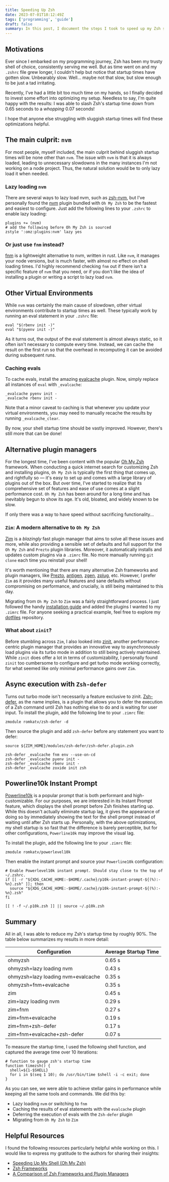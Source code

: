 ```yaml
---
title: Speeding Up Zsh
date: 2023-07-01T18:12:49Z
tags: ['programming', 'guide']
draft: false
summary: In this post, I document the steps I took to speed up my Zsh startup times. I hope that anyone else struggling with sluggish startup times will find these optimizations helpful.
---
```


## Motivations

Ever since I embarked on my programming journey, Zsh has been my trusty shell of choice, consistently serving me well. But as time went on and my `.zshrc` file grew longer, I couldn't help but notice that startup times have gotten slow. Unbearably slow. Well... maybe not that slow, but slow enough to be just a tad irritating.

Recently, I've had a little bit too much time on my hands, so I finally decided to invest some effort into optimizing my setup. Needless to say, I'm quite happy with the results: I was able to slash Zsh's startup time down from 0.65 seconds to a _whopping_ 0.07 seconds!

I hope that anyone else struggling with sluggish startup times will find these optimizations helpful.

## The main culprit: `nvm`

For most people, myself included, the main culprit behind sluggish startup times will be none other than `nvm`. The issue with `nvm` is that it is always loaded, leading to unnecessary slowdowns in the many instances I'm not working on a node project. Thus, the natural solution would be to only lazy load it when needed.

### Lazy loading `nvm`

There are several ways to lazy load nvm, such as [zsh-nvm](https://github.com/lukechilds/zsh-nvm), but I've personally found the [nvm](https://github.com/ohmyzsh/ohmyzsh/tree/master/plugins/nvm) plugin bundled with `Oh My Zsh` to be the fastest and easiest to configure. Just add the following lines to your `.zshrc` to enable lazy loading:

```shell:.zshrc
plugins += (nvm)
# add the following before Oh My Zsh is sourced
zstyle ':omz:plugins:nvm' lazy yes
```

### Or just use `fnm` instead?

[fnm](https://github.com/Schniz/fnm) is a lightweight alternative to nvm, written in rust. Like `nvm`, it manages your node versions, but is much faster, with almost no effect on shell loading times. I'd highly recommend checking `fnm` out if there isn't a specific feature of `nvm` that you need, or if you don't like the idea of installing a plugin or writing a script to lazy load `nvm`.

## Other Virtual Environments

While `nvm` was certainly the main cause of slowdown, other virtual environments contribute to startup times as well. These typically work by running an eval statement in your `.zshrc` file:

```shell:.zshrc
eval "$(rbenv init -)"
eval "$(pyenv init -)"
```

As it turns out, the output of the eval statement is almost always static, so it often isn't necessary to compute every time. Instead, we can cache the result on the first run so that the overhead in recomputing it can be avoided during subsequent runs.

### Caching evals

To cache evals, install the amazing [evalcache](https://github.com/mroth/evalcache) plugin. Now, simply replace all instances of `eval` with `_evalcache`:

```shell:.zshrc
_evalcache pyenv init -
_evalcache rbenv init -
```

Note that a minor caveat to caching is that whenever you update your virtual environments, you may need to manually recache the results by running `_evalcache_clear`.

By now, your shell startup time should be vastly improved. However, there's still more that can be done!

## Alternative plugin managers

For the longest time, I've been content with the popular [Oh My Zsh](https://github.com/ohmyzsh/ohmyzsh) framework. When conducting a quick internet search for customizing Zsh and installing plugins, `Oh My Zsh` is typically the first thing that comes up, and rightfully so — it's easy to set up and comes with a large library of plugins out of the box. But over time, I've started to realize that its comprehensive set of features and ease of use comes at a slight performance cost. `Oh My Zsh` has been around for a long time and has inevitably begun to show its age. It's old, bloated, and widely known to be slow.

If only there was a way to have speed without sacrificing functionality...

### `Zim`: A modern alternative to `Oh My Zsh`

[Zim](https://github.com/zimfw/zimfw) is a _blazingly_ fast plugin manager that aims to solve all these issues and more, while also providing a sensible set of defaults and full support for the `Oh My Zsh` and `Prezto` plugin libraries. Moreover, it automatically installs and updates custom plugins via a `.zimrc` file. No more manually running `git clone` each time you reinstall your shell!

It's worth mentioning that there are many alternative Zsh frameworks and plugin managers, like [Prezto](https://github.com/sorin-ionescu/prezto/), [antigen](https://github.com/zsh-users/antigen), [zgen](https://github.com/tarjoilija/zgen), [zplug](https://github.com/zplug/zplug), etc. However, I prefer `Zim` as it provides many useful features and sane defaults without compromising on performance, and crucially, is still being maintained to this day.

Migrating from `Oh My Zsh` to `Zim` was a fairly straightforward process. I just followed the handy [installation guide](https://github.com/zimfw/zimfw/blob/master/README.md#installation) and added the plugins I wanted to my `.zimrc` file. For anyone seeking a practical example, feel free to explore my [dotfiles](https://github.com/Subjective/dotfiles) repository.

### What about `zinit`?

Before stumbling across `Zim`, I also looked into [zinit](https://github.com/zdharma-continuum/zinit), another performance-centric plugin manager that provides an innovative way to asynchronously load plugins via its turbo mode in addition to still being actively maintained. While `zinit` does offer a lot in terms of customizability, I personally found `zinit` too cumbersome to configure and get turbo mode working correctly, for what seemed like only minimal performance gains over `Zim`.

## Async execution with `Zsh-defer`

Turns out turbo mode isn't necessarily a feature exclusive to zinit. [Zsh-defer](https://github.com/romkatv/zsh-defer), as the name implies, is a plugin that allows you to defer the execution of a Zsh command until Zsh has nothing else to do and is waiting for user input. To install the plugin, add the following line to your `.zimrc` file:

```shell:.zimrc
zmodule romkatv/zsh-defer -d
```

Then source the plugin and add `zsh-defer` before any statement you want to defer:

```shell:.zshrc
source ${ZIM_HOME}/modules/zsh-defer/zsh-defer.plugin.zsh

zsh-defer _evalcache fnm env --use-on-cd
zsh-defer _evalcache pyenv init -
zsh-defer _evalcache rbenv init -
zsh-defer _evalcache zoxide init zsh
```

## Powerline10k Instant Prompt

[Powerline10k](https://github.com/romkatv/powerlevel10k) is a popular prompt that is both performant and high-customizable. For our purposes, we are interested in its Instant Prompt feature, which displays the shell prompt before Zsh finishes starting up. While this doesn't actually eliminate startup lag, it gives the appearance of doing so by immediately showing the text for the shell prompt instead of waiting until after Zsh starts up. Personally, with the above optimizations, my shell startup is so fast that the difference is barely perceptible, but for other configurations, `Powerline10k` may improve the visual lag.

To install the plugin, add the following line to your `.zimrc` file:

```shell:.zimrc
zmodule romkatv/powerlevel10k
```

Then enable the instant prompt and source your `Powerline10k` configuration:

```shell:.zshrc
# Enable Powerlevel10k instant prompt. Should stay close to the top of ~/.zshrc.
if [[ -r "${XDG_CACHE_HOME:-$HOME/.cache}/p10k-instant-prompt-${(%):-%n}.zsh" ]]; then
  source "${XDG_CACHE_HOME:-$HOME/.cache}/p10k-instant-prompt-${(%):-%n}.zsh"
fi

[[ ! -f ~/.p10k.zsh ]] || source ~/.p10k.zsh
```

## Summary

All in all, I was able to reduce my Zsh's startup time by roughly 90%. The table below summarizes my results in more detail:

| Configuration                      | Average Startup Time |
| ---------------------------------- | -------------------- |
| ohmyzsh                            | 0.65 s               |
| ohmyzsh+lazy loading nvm           | 0.43 s               |
| ohmyzsh+lazy loading nvm+evalcache | 0.35 s               |
| ohmyzsh+fnm+evalcache              | 0.35 s               |
| zim                                | 0.45 s               |
| zim+lazy loading nvm               | 0.29 s               |
| zim+fnm                            | 0.27 s               |
| zim+fnm+evalcache                  | 0.19 s               |
| zim+fnm+zsh-defer                  | 0.17 s               |
| zim+fnm+evalcache+zsh-defer        | 0.07 s               |

To measure the startup time, I used the following shell function, and captured the average time over 10 iterations:

```shell
# function to gauge zsh's startup time
function timezsh() {
  shell=${1-$SHELL}
  for i in $(seq 1 10); do /usr/bin/time $shell -i -c exit; done
}
```

As you can see, we were able to achieve stellar gains in performance while keeping all the same tools and commands. We did this by:

- Lazy loading `nvm` or switching to `fnm`
- Caching the results of eval statements with the `evalcache` plugin
- Deferring the execution of evals with the `Zsh-defer` plugin
- Migrating from `Oh My Zsh` to `Zim`

## Helpful Resources

I found the following resources particularly helpful while working on this. I would like to express my gratitude to the authors for sharing their insights:

- [Speeding Up My Shell (Oh My Zsh)](https://blog.mattclemente.com/2020/06/26/oh-my-zsh-slow-to-load/#it's-probably-nvm)
- [Zsh Frameworks](https://www.reddit.com/r/linuxadmin/comments/rhg7wx/zsh_frameworks/)
- [A Comparison of Zsh Frameworks and Plugin Managers](https://gist.github.com/laggardkernel/4a4c4986ccdcaf47b91e8227f9868ded)
